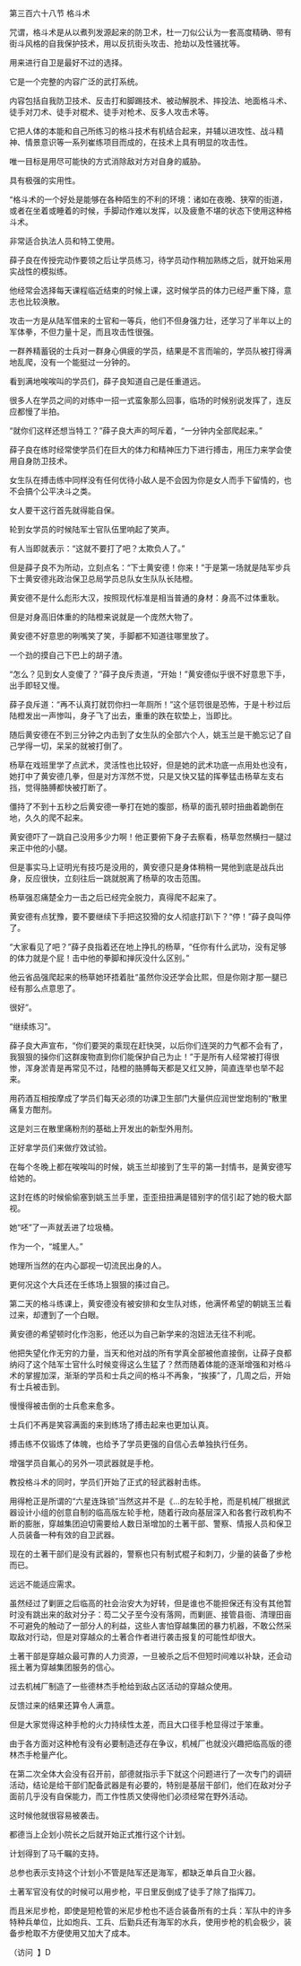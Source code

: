 

第三百六十八节 格斗术

咒谓，格斗术是从以煮列发源起来的防卫术，杜一刀似公认为一套高度精确、带有街斗风格的自我保护技术，用以反抗街头攻击、抢劫以及性骚扰等。

用来进行自卫是最好不过的选择。

它是一个完整的内容广泛的武打系统。

内容包括自我防卫技术、反击打和脚踢技术、被动解脱术、摔投法、地面格斗术、徒手对刀术、徒手对棍术、徒手对枪术、反多人攻击术等。

它把人体的本能和自己所练习的格斗技术有机结合起来，并辅以进攻性、战斗精神、情景意识等一系列崔练项目而成的，在技术上具有明显的攻击性。

唯一目标是用尽可能快的方式消除敌对方对自身的威胁。

具有极强的实用性。

“格斗术的一个好处是能够在各种陌生的不利的环境：诸如在夜晚、狭窄的街道，或者在坐着或睡着的时候，手脚动作难以发挥，以及疲惫不堪的状态下使用这种格斗术。

非常适合执法人员和特工使用。

薛子良在传授完动作要领之后让学员练习，待学员动作稍加熟练之后，就开始采用实战性的模拟练。

他经常会选择每天课程临近结束的时候上课，这时候学员的体力已经严重下降，意志也比较涣散。

攻击一方是从陆军借来的士官和一等兵，他们不但身强力壮，还学习了半年以上的军体拳，不但力量十足，而且攻击性很强。

一群养精蓄锐的士兵对一群身心俱疲的学员，结果是不言而喻的，学员队被打得满地乱爬，没有一个能挺过一分钟的。

看到满地唉唉叫的学员们，薛子良知道自己是任重道远。

很多人在学员之间的对练中一招一式蛮象那么回事，临场的时候别说发挥了，连反应都慢了半拍。

“就你们这样还想当特工？”薛子良大声的呵斥着，“一分钟内全部爬起来。”

薛子良在练时经常使学员们在巨大的体力和精神压力下进行搏击，用压力来学会使用自身防卫技术。

女生队在搏击练中同样没有任何优待小敌人是不会因为你是女人而手下留情的，也不会搞个公平决斗之类。

女人要干这行首先就得能自保。

轮到女学员的时候陆军士官队伍里响起了笑声。

有人当即就表示：“这就不要打了吧？太欺负人了。”

但是薛子良不为所动，立刻点名：“下士黄安德！你来！”于是第一场就是陆军步兵下士黄安德兆政治保卫总局学员总队女生队队长陆橙。

黄安德不是什么彪形大汉，按照现代标准是相当普通的身材：身高不过体重耿。

但是对身高旧体重的的陆橙来说就是一个庞然大物了。

黄安德不好意思的咧嘴笑了笑，手脚都不知道往哪里放了。

一个劲的摸自己下巴上的胡子渣。

“怎么？见到女人变傻了？”薛子良斥责道，“开始！”黄安德似乎很不好意思下手，出手即轻又慢。

薛子良斥道：“再不认真打就罚你扫一年厕所！”这个惩罚很是恐怖，于是十秒过后陆橙发出一声惨叫，身子飞了出去，重重的跌在软垫上，当即比。

随后黄安德在不到三分钟之内击到了女生队的全部六个人，姚玉兰是干脆忘记了自己学得一切，呆呆的就被打倒了。

杨草在戏班里学了点武术，灵活性也比较好，但是她的武术功底一点用处也没有，她打中了黄安德几拳，但是对方浑然不觉，只是又快又猛的挥拳猛击杨草左支右挡，觉得胳膊都快被打断了。

僵持了不到十五秒之后黄安德一拳打在她的腹部，杨草的面孔顿时扭曲着跪倒在地，久久的爬不起来。

黄安德吓了一跳自己没用多少力啊！他正要俯下身子去察看，杨草忽然横扫一腿过来正中他的小腿。

但是事实马上证明光有技巧是没用的，黄安德只是身体稍稍一晃他到底是战兵出身，反应很快，立刻往后一跳就脱离了杨草的攻击范围。

杨草强忍痛楚全力一击之后已经完全脱力，真得爬不起来了。

黄安德有点犹豫，要不要继续下手把这狡猾的女人彻底打趴下？“停！”薛子良叫停了。

“大家看见了吧？”薛子良指着还在地上挣扎的杨草，“任你有什么武功，没有足够的体力就是个屁！击中他的拳脚和掸灰没什么区别。”

他云省品强爬起来的杨草她环捂着肚“虽然你没还学会比熙，但是你刚才那一腿已经有那么点意思了。

很好”。

“继续练习”。

薛子良大声宣布，“你们要哭的乘现在赶快哭，以后你们连哭的力气都不会有了，我狠狠的操你们这群废物直到你们能保护自己为止！”于是所有人经常被打得很惨，浑身淤青是再常见不过，陆橙的胳膊每天都是又红又肿，简直连举也举不起来。

用药酒互相按摩成了学员们每天必须的功课卫生部门大量供应润世堂炮制的“散里痛复方酣剂。

这是刘三在散里痛粉剂的基础上开发出的新型外用剂。

正好拿学员们来做疗效试验。

在每个冬晚上都在唉唉叫的时候，姚玉兰却接到了生平的第一封情书，是黄安德写给她的。

这封在练的时候偷偷塞到姚玉兰手里，歪歪扭扭满是错别字的信引起了她的极大鄙视。

她“呸”了一声就丢进了垃圾桶。

作为一个，“城里人。”

她理所当然的在内心鄙视一切流民出身的人。

更何况这个大兵还在壬练场上狠狠的揍过自己。

第二天的格斗练课上，黄安德没有被安排和女生队对练，他满怀希望的朝姚玉兰看过来，却遭到了一个白眼。

黄安德的希望顿时化作泡影，他还以为自己新学来的泡妞法无往不利呢。

他把失望化作无穷的力量，当天和他对战的所有学真全部被他直接倒，让薛子良都纳闷了这个陆军士官什么时候变得这么生猛了？然而随着体能的逐渐增强和对格斗术的掌握加深，渐渐的学员和士兵之间的格斗不再象，“挨揍”了，几周之后，开始有士兵被击到。

慢慢得被击倒的士兵愈来愈多。

士兵们不再是笑容满面的来到练场了搏击起来也更加认真。

搏击练不仅锻炼了体魄，也给予了学员更强的自信心去单独执行任务。

增强学员自氟心的另外一项武器就是手枪。

教投格斗术的同时，学员们开始了正式的轻武器射击练。

用得枪正是所谓的“六星连珠锁”当然这并不是《…的左轮手枪，而是机械厂根据武器设计小组的创意自制的临高版左轮手枪，随着行政向基层深入和各套行政机构不断的膨胀，穿越集团迫切需要给人数日渐增加的土著干部、警察、情报人员和保卫人员装备一种有效的自卫武器。

现在的土著干部们是没有武器的，警察也只有制式棍子和刺刀，少量的装备了步枪而已。

远远不能适应需求。

虽然经过了剿匪之后临高的社会治安大为好转，但是谁也不能担保还有没有其他暂时没有跳出来的敌对分子：芶二父子至今没有落网，而剿匪、接管县衙、清理田亩不可避免的触动了一部分人的利益，这些人害怕穿越集团的暴力机器，不敢公然采取敌对行动，但是对穿越众的土著合作者进行袭击报复的可能性却很大。

土著干部是穿越众最可靠的人力资源，一旦被杀之后不但短时间难以补缺，还会动摇土著为穿越集团服务的信心。

过去机械厂制造了一些德林杰手枪给到敌占区活动的穿越众使用。

反馈过来的结果还算令人满意。

但是大家觉得这种手枪的火力持续性太差，而且大口径手枪显得过于笨重。

由于各方面对这种枪有没有必要制造还存在争议，机械厂也就没兴趣把临高版的德林杰手枪量产化。

在第二次全体大会没有召开前，部德就指示手下就这个问题进行了一次专门的调研活动，结论是给干部们配备武器是有必要的，特别是基层干部们，他们在敌对分子面前几乎没有自保能力，而工作性质又使得他们必须经常在野外活动。

这时候他就很容易被袭击。

都德当上企划小院长之后就开始正式推行这个计划。

计划得到了马千瞩的支持。

总参也表示支持这个计划小不管是陆军还是海军，都缺乏单兵自卫火器。

土著军官没有仗的时候可以用步枪，平日里反倒成了徒手了除了指挥刀。

而且米尼步枪，即使是短枪管的米尼步枪也不适合装备所有的士兵：军队中的许多特种兵单位，比如炮兵、工兵、后勤兵还有海军的水兵，使用步枪的机会极少，装备步枪取不方便使用又加大了成本。

（访问  】D

